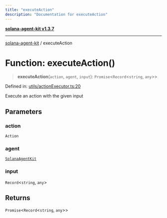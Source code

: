 ```yaml
---
title: "executeAction"
description: "Documentation for executeAction"
---
```


[**solana-agent-kit v1.3.7**](../README.md)

***

[solana-agent-kit](../README.md) / executeAction

# Function: executeAction()

> **executeAction**(`action`, `agent`, `input`): `Promise`\<`Record`\<`string`, `any`\>\>

Defined in: [utils/actionExecutor.ts:20](https://github.com/scriptscrypt/solana-agent-kit/blob/28121611ae2e5ee3f891044cd4631bfb441231fc/src/utils/actionExecutor.ts#L20)

Execute an action with the given input

## Parameters

### action

`Action`

### agent

[`SolanaAgentKit`](../classes/SolanaAgentKit.md)

### input

`Record`\<`string`, `any`\>

## Returns

`Promise`\<`Record`\<`string`, `any`\>\>
